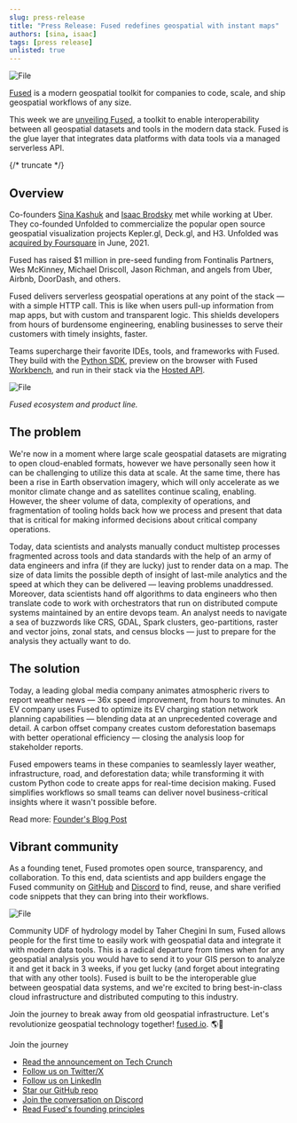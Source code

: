 ```yaml
---
slug: press-release
title: "Press Release: Fused redefines geospatial with instant maps"
authors: [sina, isaac]
tags: [press release]
unlisted: true
---
```



<div style={{textAlign: 'center'}}>
<img src={ImageTc} alt="File" style={{  height: '200px', objectFit: 'cover', width: '100%',  maxWidth: '100%'  }} />
</div>

[Fused](https://www.fused.io/) is a modern geospatial toolkit for companies to code, scale, and ship geospatial workflows of any size.


This week we are [unveiling Fused](https://techcrunch.com/2024/03/05/new-geospatial-data-startup-streamlines-satellite-imagery-visualization/), a toolkit to enable interoperability between all geospatial datasets and tools in the modern data stack. Fused is the glue layer that integrates data platforms with data tools via a managed serverless API.

{/* truncate */}

## Overview

Co-founders [Sina Kashuk](https://www.linkedin.com/in/skashuk/) and [Isaac Brodsky](https://www.linkedin.com/in/isaacbrodsky/) met while working at Uber. They co-founded Unfolded to commercialize the popular open source geospatial visualization projects Kepler.gl, Deck.gl, and H3. Unfolded was [acquired by Foursquare](https://techcrunch.com/2021/05/20/geospatial-startup-unfolded-ai-acquired-by-foursquare/) in June, 2021.

Fused has raised $1 million in pre-seed funding from Fontinalis Partners, Wes McKinney, Michael Driscoll, Jason Richman, and angels from Uber, Airbnb, DoorDash, and others.

Fused delivers serverless geospatial operations at any point of the stack — with a simple HTTP call. This is like when users pull-up information from map apps, but with custom and transparent logic. This shields developers from hours of burdensome engineering, enabling businesses to serve their customers with timely insights, faster.

Teams supercharge their favorite IDEs, tools, and frameworks with Fused. They build with the [Python SDK](https://docs.fused.io/python-sdk/), preview on the browser with Fused [Workbench](https://docs.fused.io/workbench/), and run in their stack via the [Hosted API](https://docs.fused.io/core-concepts/run/#http-requests).



<div style={{textAlign: 'center'}}>
<img src={ImageFlow} alt="File" style={{}} />
</div>

_Fused ecosystem and product line._

## The problem

We're now in a moment where large scale geospatial datasets are migrating to open cloud-enabled formats, however we have personally seen how it can be challenging to utilize this data at scale. At the same time, there has been a rise in Earth observation imagery, which will only accelerate as we monitor climate change and as satellites continue scaling, enabling. However, the sheer volume of data, complexity of operations, and fragmentation of tooling holds back how we process and present that data that is critical for making informed decisions about critical company operations.

Today, data scientists and analysts manually conduct multistep processes fragmented across tools and data standards with the help of an army of data engineers and infra (if they are lucky) just to render data on a map. The size of data limits the possible depth of insight of last-mile analytics and the speed at which they can be delivered — leaving problems unaddressed. Moreover, data scientists hand off algorithms to data engineers who then translate code to work with orchestrators that run on distributed compute systems maintained by an entire devops team. An analyst needs to navigate a sea of buzzwords like CRS, GDAL, Spark clusters, geo-partitions, raster and vector joins, zonal stats, and census blocks — just to prepare for the analysis they actually want to do.

## The solution

Today, a leading global media company animates atmospheric rivers to report weather news — 36x speed improvement, from hours to minutes. An EV company uses Fused to optimize its EV charging station network planning capabilities — blending data at an unprecedented coverage and detail. A carbon offset company creates custom deforestation basemaps with better operational efficiency — closing the analysis loop for stakeholder reports.

Fused empowers teams in these companies to seamlessly layer weather, infrastructure, road, and deforestation data; while transforming it with custom Python code to create apps for real-time decision making. Fused simplifies workflows so small teams can deliver novel business-critical insights where it wasn't possible before.

Read more: [Founder's Blog Post](/blog/code-to-map/)

## Vibrant community

As a founding tenet, Fused promotes open source, transparency, and collaboration. To this end, data scientists and app builders engage the Fused community on [GitHub](https://github.com/fusedio/udfs/) and [Discord](https://discord.com/invite/BxS5wMzdRk) to find, reuse, and share verified code snippets that they can bring into their workflows.


<div style={{textAlign: 'center'}}>
<img src={ImageHy} alt="File" style={{}} />
</div>



Community UDF of hydrology model by Taher Chegini
In sum, Fused allows people for the first time to easily work with geospatial data and integrate it with modern data tools. This is a radical departure from times when for any geospatial analysis you would have to send it to your GIS person to analyze it and get it back in 3 weeks, if you get lucky (and forget about integrating that with any other tools). Fused is built to be the interoperable glue between geospatial data systems, and we're excited to bring best-in-class cloud infrastructure and distributed computing to this industry.

Join the journey to break away from old geospatial infrastructure. Let's revolutionize geospatial technology together! [fused.io](https:/fused.io/). 🌎🚀

Join the journey
- [Read the announcement on Tech Crunch](https://techcrunch.com/2024/03/05/new-geospatial-data-startup-streamlines-satellite-imagery-visualization/)
- [Follow us on Twitter/X](https://twitter.com/Fused_io)
- [Follow us on LinkedIn](https://www.linkedin.com/company/fusedio/)
- [Star our GitHub repo](https://github.com/fusedio/udfs/tree/main)
- [Join the conversation on Discord](https://discord.com/invite/BxS5wMzdRk)
- [Read Fused's founding principles](https://fused.io/blog/code-to-map-instantly)
